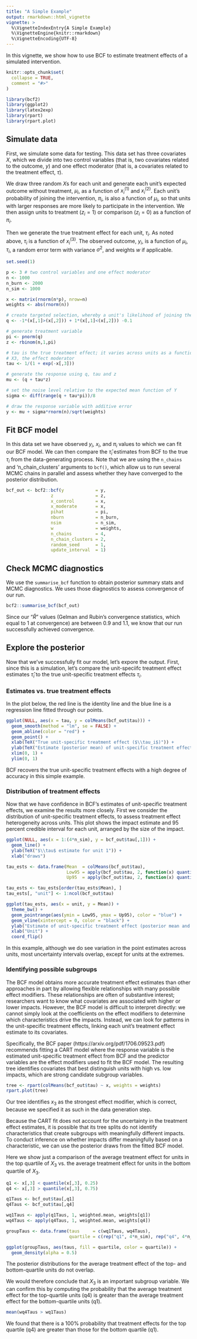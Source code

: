 ```yaml
---
title: "A Simple Example"
output: rmarkdown::html_vignette
vignette: >
  %\VignetteIndexEntry{A Simple Example}
  %\VignetteEngine{knitr::rmarkdown}
  %\VignetteEncoding{UTF-8}
---
```


In this vignette, we show how to use BCF to estimate treatment effects of a simulated intervention.

```r
knitr::opts_chunk$set(
  collapse = TRUE,
  comment = "#>"
)
```

```r
library(bcf2)
library(ggplot2)
library(latex2exp)
library(rpart)
library(rpart.plot)
```

## Simulate data

First, we simulate some data for testing. This data set has three covariates $X$, which we divide into two control variables (that is, two covariates related to the outcome, $y$) and one effect moderator (that is, a covariates related to the treatment effect, $\tau$).

We draw three random $X$s for each unit and generate each unit's expected outcome without treatment, $\mu_i$, as a function of $x^{(1)}_i$ and $x^{(2)}_i$. Each unit's probability of joining the intervention, $\pi_i$, is also a function of $\mu_i$, so that units with larger responses are more likely to participate in the intervention. We then assign units to treatment ($z_i = 1$) or comparison ($z_i = 0$) as a function of $\pi_i$.

Then we generate the true treatment effect for each unit, $\tau_i$. As noted above, $\tau_i$ is a function of $x^{(3)}_i$. The observed outcome, $y_i$, is a function of $\mu_i$, $\tau_i$, a random error term with variance $\sigma^{2}$, and weights $w$ if applicable.

```r
set.seed(1)

p <- 3 # two control variables and one effect moderator
n <- 1000
n_burn <- 2000
n_sim <- 1000

x <- matrix(rnorm(n*p), nrow=n)
weights <- abs(rnorm(n))

# create targeted selection, whereby a unit's likelihood of joining the intervention (pi) is related to its expected outcome (mu)
q <- -1*(x[,1]>(x[,2])) + 1*(x[,1]<(x[,2])) -0.1

# generate treatment variable
pi <- pnorm(q)
z <- rbinom(n,1,pi)

# tau is the true treatment effect; it varies across units as a function of
# X3, the effect moderator
tau <- 1/(1 + exp(-x[,3]))

# generate the response using q, tau and z
mu <- (q + tau*z)

# set the noise level relative to the expected mean function of Y
sigma <- diff(range(q + tau*pi))/8

# draw the response variable with additive error
y <- mu + sigma*rnorm(n)/sqrt(weights)
```

## Fit BCF model

In this data set we have observed $y_i$, $x_i$, and $\pi_i$ values to which we can fit our BCF model. We can then compare the $\hat{\tau}_i$ estimates from BCF to the true $\tau_i$ from the data-generating process. Note that we are using the `n_chains` and 'n_chain_clusters' arguments to `bcf()`, which allow us to run several MCMC chains in parallel and assess whether they have converged to the posterior distribution.

```r
bcf_out <- bcf2::bcf(y            = y,
                 z                = z,
                 x_control        = x,
                 x_moderate       = x,
                 pihat            = pi,
                 nburn            = n_burn,
                 nsim             = n_sim,
                 w                = weights,
                 n_chains         = 4,
                 n_chain_clusters = 2,
                 random_seed      = 1,
                 update_interval  = 1)

```

## Check MCMC diagnostics

We use the `summarise_bcf` function to obtain posterior summary stats and MCMC diagnostics. We uses those diagnostics to assess convergence of our run.

```r
bcf2::summarise_bcf(bcf_out)
```

Since our "$\hat{R}$" values (Gelman and Rubin's convergence statistics, which equal to 1 at convergence) are between 0.9 and 1.1, we know that our run successfully achieved convergence.

## Explore the posterior

Now that we've successfully fit our model, let's expore the output. First, since this is a simulation, let's compare the unit-speciifc treatment effect estimates $\hat{\tau}_i$ to the true unit-specific treatment effects $\tau_i$.


### Estimates vs. true treatment effects

In the plot below, the red line is the identity line and the blue line is a regression line fitted through our points.

```r
ggplot(NULL, aes(x = tau, y = colMeans(bcf_out$tau))) +
  geom_smooth(method = "lm", se = FALSE) +
  geom_abline(color = "red") +
  geom_point() +
  xlab(TeX("True unit-specific treatment effect ($\\tau_i$)")) +
  ylab(TeX("Estimate (posterior mean) of unit-specific treatment effect ($\\hat{\\tau_i}$)")) +
  xlim(0, 1) + 
  ylim(0, 1)
```

BCF recovers the true unit-specific treatment effects with a high degree of accuracy in this simple example.

### Distribution of treatment effects

Now that we have confidence in BCF's estimates of unit-specific treatment effects, we examine the results more closely.  First we consider the distribution of unit-specific treatment effects, to assess treatment effect heterogeneity across units. This plot shows the impact estimate and 95 percent credible interval for each unit, arranged by the size of the impact.

```r
ggplot(NULL, aes(x = 1:(4*n_sim), y = bcf_out$tau[,1])) +
  geom_line() +
  ylab(TeX("$\\tau$ estimate for unit 1")) +
  xlab("draws")
```

```r
tau_ests <- data.frame(Mean  = colMeans(bcf_out$tau),
                       Low95 = apply(bcf_out$tau, 2, function(x) quantile(x, 0.025)),
                       Up95  = apply(bcf_out$tau, 2, function(x) quantile(x, 0.975)))

tau_ests <- tau_ests[order(tau_ests$Mean), ]
tau_ests[, "unit"] <- 1:ncol(bcf_out$tau)

ggplot(tau_ests, aes(x = unit, y = Mean)) +
  theme_bw() +
  geom_pointrange(aes(ymin = Low95, ymax = Up95), color = "blue") +
  geom_vline(xintercept = 0, color = "black") +
  ylab("Estimate of unit-specific treatment effect (posterior mean and 95% CI)") +
  xlab("Unit") +
  coord_flip()
```

In this example, although we do see variation in the point estimates across units, most uncertainty intervals overlap, except for units at the extremes.

### Identifying possible subgroups

The BCF model obtains more accurate treatment effect estimates than other approaches in part by allowing flexible relationships with many possible effect modifiers.  These relationships are often of substantive interest; researchers want to know what covariates are associated with higher or lower impacts.  However, the BCF model is difficult to interpret directly: we cannot simply look at the coefficients on the effect modifiers to determine which characteristics drive the impacts.  Instead, we can look for patterns in the unit-specific treatment effects, linking each unit's treatment effect estimate to its covariates.

Specifically, the BCF paper (https://arxiv.org/pdf/1706.09523.pdf) recommends fitting a CART model where the response variable is the estimated unit-specific treatment effect from BCF and the predictor variables are the effect modifiers used to fit the BCF model. The resulting tree identifies covariates that best distinguish units with high vs. low impacts, which are strong candidate subgroup variables. 

```r
tree <- rpart(colMeans(bcf_out$tau) ~ x, weights = weights)
rpart.plot(tree)
```


Our tree identifies $x_3$ as the strongest effect modifier, which is correct, because we specified it as such in the data generation step.

Because the CART fit does not account for the uncertainty in the treatment effect estimates, it is possible that its tree splits do not identify characteristics that create subgroups with meaningfully different impacts. To conduct inference on whether impacts differ meaningfully based on a characteristic, we can use the posterior draws from the fitted BCF model.

Here we show just a comparison of the average treatment effect for units in the top quartile of $X_3$ vs. the average treatment effect for units in the bottom quartile of $X_3$.

```r
q1 <- x[,3] < quantile(x[,3], 0.25)
q4 <- x[,3] > quantile(x[,3], 0.75)

q1Taus <- bcf_out$tau[,q1]
q4Taus <- bcf_out$tau[,q4]

wq1Taus <- apply(q1Taus, 1, weighted.mean, weights[q1])
wq4Taus <- apply(q4Taus, 1, weighted.mean, weights[q4])

groupTaus <- data.frame(taus     = c(wq1Taus, wq4Taus),
                        quartile = c(rep("q1", 4*n_sim), rep("q4", 4*n_sim)))

ggplot(groupTaus, aes(taus, fill = quartile, color = quartile)) +
  geom_density(alpha = 0.5)
```

The posterior distributions for the average treatment effect of the top- and bottom-quartile units do not overlap.

We would therefore conclude that $X_3$ is an important subgroup variable. We can confirm this by computing the probability that the average treatment effect for the top-quartile units (q4) is greater than the average treatment effect for the bottom-quartile units (q1). 


```r
mean(wq4Taus > wq1Taus)
```

We found that there is a 100% probability that treatment effects for the top quartile (q4) are greater than those for the bottom quartile (q1).

